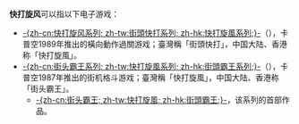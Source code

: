 '''快打旋风'''可以指以下电子游戏：
* [[街頭快打系列|-{zh-cn:快打旋风系列; zh-tw:街頭快打系列; zh-hk:快打旋風系列;}-]]（{{lang|en|''Final Fight''}}），卡普空1989年推出的橫向動作過關游戏；臺灣稱「街頭快打」，中国大陆、香港称「快打旋風」。
* [[快打旋風系列_(格鬥遊戲)|-{zh-cn:街头霸王系列; zh-tw:快打旋風系列; zh-hk:街頭霸王系列;}-]]（{{lang|en|''Street Fighter''}}），卡普空1987年推出的街机格斗游戏；臺灣稱「快打旋風」，中国大陆、香港称「街头霸王」。
** [[街头霸王|-{zh-cn:街头霸王; zh-tw:快打旋風; zh-hk:街頭霸王;}-]]，该系列的首部作品。

{{disambig|Cat=四字作品消歧义}}